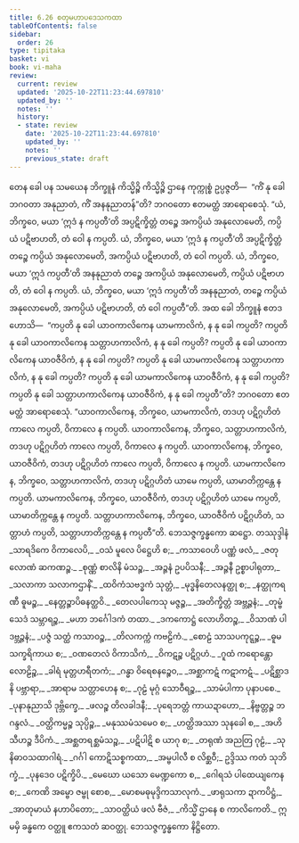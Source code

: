 ```yaml
---
title: 6.26 စတုမဟာပဒေသကထာ
tableOfContents: false
sidebar:
  order: 26
type: tipitaka
basket: vi
book: vi-maha
review:
  current: review
  updated: '2025-10-22T11:23:44.697810'
  updated_by: ''
  notes: ''
  history:
  - state: review
    date: '2025-10-22T11:23:44.697810'
    updated_by: ''
    notes: ''
    previous_state: draft
---
```



<ReviewStatus review={frontmatter.review} showDetails={true} />

<HypothesisAnnotation frontmatter={frontmatter} />

<DynamicBreadcrumb />

<Division number="305" book="vi-maha" e="ch" v="3" p="348">

<Paragraph number="1367" book="vi-maha">
တေန ခေါ ပန သမယေန ဘိက္ခူနံ ကိသ္မိဉ္စိ ကိသ္မိဉ္စိ ဌာနေ ကုက္ကုစ္စံ ဥပ္ပဇ္ဇတိ—  “ကိံ နု ခေါ ဘဂဝတာ အနုညာတံ, ကိံ အနနုညာတန်”တိ? ဘဂဝတော ဧတမတ္ထံ အာရောစေသုံ. “ယံ, ဘိက္ခဝေ, မယာ ‘ဣဒံ န ကပ္ပတီ’တိ အပ္ပဋိက္ခိတ္တံ တဉ္စေ အကပ္ပိယံ အနုလောမေတိ, ကပ္ပိယံ ပဋိဗာဟတိ, တံ ဝေါ န ကပ္ပတိ. ယံ, ဘိက္ခဝေ, မယာ ‘ဣဒံ န ကပ္ပတီ’တိ အပ္ပဋိက္ခိတ္တံ တဉ္စေ ကပ္ပိယံ အနုလောမေတိ, အကပ္ပိယံ ပဋိဗာဟတိ, တံ ဝေါ ကပ္ပတိ. ယံ, ဘိက္ခဝေ, မယာ ‘ဣဒံ ကပ္ပတီ’တိ အနနုညာတံ တဉ္စေ အကပ္ပိယံ အနုလောမေတိ, ကပ္ပိယံ ပဋိဗာဟတိ, တံ ဝေါ န ကပ္ပတိ. ယံ, ဘိက္ခဝေ, မယာ ‘ဣဒံ ကပ္ပတီ’တိ အနနုညာတံ, တဉ္စေ ကပ္ပိယံ အနုလောမေတိ, အကပ္ပိယံ ပဋိဗာဟတိ, တံ ဝေါ ကပ္ပတီ”တိ.
</Paragraph>

<Paragraph number="1368" book="vi-maha">
အထ ခေါ ဘိက္ခူနံ ဧတဒဟောသိ—  “ကပ္ပတိ နု ခေါ ယာဝကာလိကေန ယာမကာလိကံ, န နု ခေါ ကပ္ပတိ? ကပ္ပတိ နု ခေါ ယာဝကာလိကေန သတ္တာဟကာလိကံ, န နု ခေါ ကပ္ပတိ? ကပ္ပတိ နု ခေါ ယာဝကာလိကေန ယာဝဇီဝိကံ, န နု ခေါ ကပ္ပတိ? ကပ္ပတိ နု ခေါ ယာမကာလိကေန သတ္တာဟကာလိကံ, န နု ခေါ ကပ္ပတိ? ကပ္ပတိ နု ခေါ ယာမကာလိကေန ယာဝဇီဝိကံ, န နု ခေါ ကပ္ပတိ? ကပ္ပတိ နု ခေါ သတ္တာဟကာလိကေန ယာဝဇီဝိကံ, န နု ခေါ ကပ္ပတီ”တိ? ဘဂဝတော ဧတမတ္ထံ အာရောစေသုံ.
</Paragraph>

<Paragraph number="1369" book="vi-maha">
“ယာဝကာလိကေန, ဘိက္ခဝေ, ယာမကာလိကံ, တဒဟု ပဋိဂ္ဂဟိတံ ကာလေ ကပ္ပတိ, ဝိကာလေ န ကပ္ပတိ. ယာဝကာလိကေန, ဘိက္ခဝေ, သတ္တာဟကာလိကံ, တဒဟု ပဋိဂ္ဂဟိတံ ကာလေ ကပ္ပတိ, ဝိကာလေ န ကပ္ပတိ. ယာဝကာလိကေန, ဘိက္ခဝေ, ယာဝဇီဝိကံ, တဒဟု ပဋိဂ္ဂဟိတံ ကာလေ ကပ္ပတိ, ဝိကာလေ န ကပ္ပတိ. ယာမကာလိကေန, ဘိက္ခဝေ, သတ္တာဟကာလိကံ, တဒဟု ပဋိဂ္ဂဟိတံ ယာမေ ကပ္ပတိ, ယာမာတိက္ကန္တေ န ကပ္ပတိ. ယာမကာလိကေန, ဘိက္ခဝေ, ယာဝဇီဝိကံ, တဒဟု ပဋိဂ္ဂဟိတံ ယာမေ ကပ္ပတိ, ယာမာတိက္ကန္တေ န ကပ္ပတိ. သတ္တာဟကာလိကေန, ဘိက္ခဝေ, ယာဝဇီဝိကံ ပဋိဂ္ဂဟိတံ, သတ္တာဟံ ကပ္ပတိ, သတ္တာဟာတိက္ကန္တေ န ကပ္ပတီ”တိ.

</Paragraph>
</Division>

<Paragraph number="1370" type="center" book="vi-maha">
ဘေသဇ္ဇက္ခန္ဓကော ဆဋ္ဌော.



</Paragraph>

<Paragraph number="1371" type="center" book="vi-maha">
တဿုဒ္ဒါနံ


</Paragraph>

<Paragraph number="1372" type="verses" book="vi-maha">
_သာရဒိကေ ဝိကာလေပိ,_  
_ဝသံ မူလေ ပိဋ္ဌေဟိ စ;_  
_ကသာဝေဟိ ပဏ္ဏံ ဖလံ,_  
_ဇတု လောဏံ ဆကဏဉ္စ._  

</Paragraph>

<Paragraph number="1373" type="verses" book="vi-maha">
_စုဏ္ဏံ စာလိနိ မံသဉ္စ,_  
_အဉ္ဇနံ ဥပပိသနီ;_  
_အဉ္ဇနီ ဥစ္စာပါရုတာ,_  
_သလာကာ သလာကဌာနိံ._  

</Paragraph>

<Paragraph number="1374" type="verses" book="vi-maha">
_ထဝိကံသဗဒ္ဓကံ သုတ္တံ,_  
_မုဒ္ဓနိတေလနတ္ထု စ;_  
_နတ္ထုကရဏီ ဓူမဉ္စ,_  
_နေတ္တဉ္စာပိဓနတ္ထဝိ._  

</Paragraph>

<Paragraph number="1375" type="verses" book="vi-maha">
_တေလပါကေသု မဇ္ဇဉ္စ,_  
_အတိက္ခိတ္တံ အဗ္ဘဉ္ဇနံ;_  
_တုမ္ဗံ သေဒံ သမ္ဘာရဉ္စ,_  
_မဟာ ဘင်္ဂေါဒကံ တထာ._  

</Paragraph>

<Paragraph number="1376" type="verses" book="vi-maha">
_ဒကကောဋ္ဌံ လောဟိတဉ္စ,_  
_ဝိသာဏံ ပါဒဗ္ဘဉ္ဇနံ;_  
_ပဇ္ဇံ သတ္ထံ ကသာဝဉ္စ,_  
_တိလကက္ကံ ကဗဠိကံ._  

</Paragraph>

<Paragraph number="1377" type="verses" book="vi-maha">
_စောဠံ သာသပကုဋ္ဋဉ္စ,_  
_ဓူမ သက္ခရိကာယ စ;_  
_ဝဏတေလံ ဝိကာသိကံ,_  
_ဝိကဋဉ္စ ပဋိဂ္ဂဟံ._  

</Paragraph>

<Paragraph number="1378" type="verses" book="vi-maha">
_ဂူထံ ကရောန္တော လောဠိဉ္စ,_  
_ခါရံ မုတ္တဟရီတကံ;_  
_ဂန္ဓာ ဝိရေစနဉ္စေဝ,_  
_အစ္ဆာကဋံ ကဋာကဋံ._  

</Paragraph>

<Paragraph number="1379" type="verses" book="vi-maha">
_ပဋိစ္ဆာဒနိ ပဗ္ဘာရာ,_  
_အာရာမ သတ္တာဟေန စ;_  
_ဂုဠံ မုဂ္ဂံ သောဝီရဉ္စ,_  
_သာမံပါကာ ပုနာပစေ._  

</Paragraph>

<Paragraph number="1380" type="verses" book="vi-maha">
_ပုနာနုညာသိ ဒုဗ္ဘိက္ခေ,_  
_ဖလဉ္စ တိလခါဒနီ;_  
_ပုရေဘတ္တံ ကာယဍာဟော,_  
_နိဗ္ဗတ္တဉ္စ ဘဂန္ဒလံ._  

</Paragraph>

<Paragraph number="1381" type="verses" book="vi-maha">
_ဝတ္ထိကမ္မဉ္စ သုပ္ပိဉ္စ,_  
_မနုဿမံသမေဝ စ;_  
_ဟတ္ထိအဿာ သုနခေါ စ,_  
_အဟိ သီဟဉ္စ ဒီပိကံ._  

</Paragraph>

<Paragraph number="1382" type="verses" book="vi-maha">
_အစ္ဆတရစ္ဆမံသဉ္စ,_  
_ပဋိပါဋိ စ ယာဂု စ;_  
_တရုဏံ အညတြ ဂုဠံ,_  
_သုနိဓာဝသထာဂါရံ._  

</Paragraph>

<Paragraph number="1383" type="verses" book="vi-maha">
_ဂင်္ဂါ ကောဋိသစ္စကထာ,_  
_အမ္ဗပါလီ စ လိစ္ဆဝီ;_  
ဥဒ္ဒိဿ ကတံ သုဘိက္ခံ,_  
_ပုနဒေဝ ပဋိက္ခိပိ._  

</Paragraph>

<Paragraph number="1384" type="verses" book="vi-maha">
_မေဃော ယသော မေဏ္ဍကော စ,_  
_ဂေါရသံ ပါထေယျကေန စ;_  
_ကေဏိ အမ္ဗော ဇမ္ဗု စောစ,_  
_မောစမဓုမုဒ္ဒိကသာလုကံ._  

</Paragraph>

<Paragraph number="1385" type="verses" book="vi-maha">
_ဖာရုသကာ ဍာကပိဋ္ဌံ,_  
_အာတုမာယံ နဟာပိတော;_  
_သာဝတ္ထိယံ ဖလံ ဗီဇံ,_  
_ကိသ္မိံ ဌာနေ စ ကာလိကေတိ._  


</Paragraph>

<Paragraph number="1386" type="center" book="vi-maha">
ဣမမှိ ခန္ဓကေ ဝတ္ထူ ဧကသတံ ဆဝတ္ထု.



</Paragraph>

<Paragraph number="1387" type="center" book="vi-maha">
ဘေသဇ္ဇက္ခန္ဓကော နိဋ္ဌိတော.
</Paragraph>